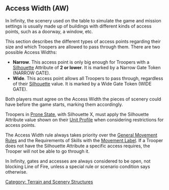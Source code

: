 {{section-terrain-and-scenery-section}}


== Access Width (AW) ==

In Infinity, the scenery used on the table to simulate the game and mission settings is usually made up of buildings with different kinds of access points, such as a doorway, a window, etc.

This section describes the different types of access points regarding their size and which Troopers are allowed to pass through them. There are two possible Access Widths:
* '''Narrow'''. This access point is only big enough for Troopers with a [[Silhouette]] Attribute of '''2 or lower'''. It is marked by a Narrow Gate Token (NARROW GATE).
* '''Wide'''. This access point allows all Troopers to pass through, regardless of their [[Silhouette]] value. It is marked by a Wide Gate Token (WIDE GATE).

Both players must agree on the Access Width the pieces of scenery could have before the game starts, marking them accordingly.


{{Remember-start}}
Troopers in [[Prone State]], with Silhouette X, must apply the Silhouette Attribute value shown on their [[Unit Profile]] when considering restrictions for access points.
{{remember-end}}


{{Important-start}}
The Access Width rule always takes priority over the [[General Movement Rules]] and the Requirements of Skills with the [[Movement Label]]. If a Trooper does not have the Silhouette Attribute a specific access requires, the Trooper will not be able to go through it.
{{important-end}}


{{greybox-start}}
In Infinity, gates and accesses are always considered to be open, not blocking Line of Fire, unless a special rule or scenario condition says otherwise. 
{{greybox-end}}





[[Category: Terrain and Scenery Structures]]